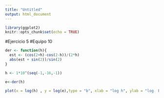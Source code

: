---
title: "Untitled"
output: html_document
---



```{r setup, include=FALSE}
library(ggplot2)
knitr::opts_chunk$set(echo = TRUE)
```

#Ejercicio 5
#Equipo 10


```{r}
der <- function(h){
  est <- (cos(2+h)-cos(2-h))/(2*h)
  abs(est + sin(2))/sin(2)
}
```

```{r}
h <- 1*10^(seq(-1,-16,-1))

e<-der(h)
```

```{r}
plot(x = log(h) , y = log(e),type = "b", xlab = "log h", ylab = "log  ErrR")
```
